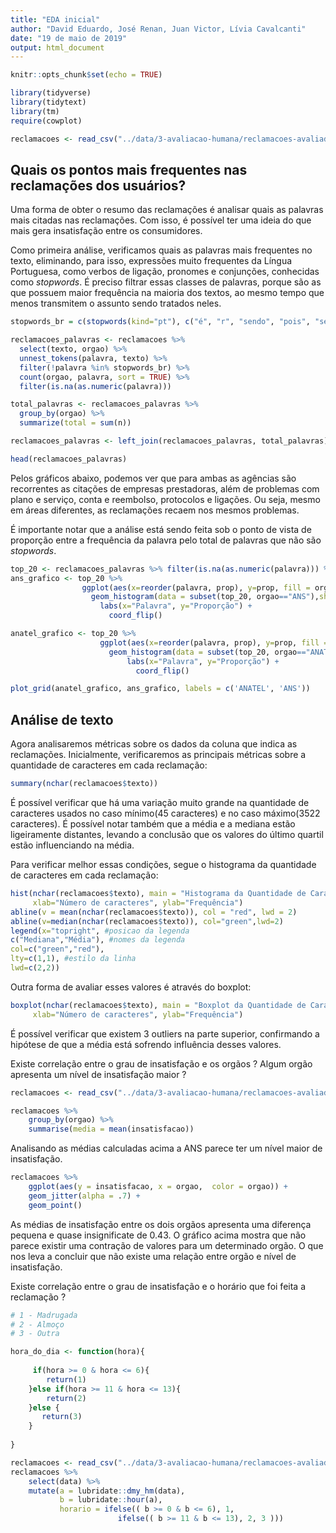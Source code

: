 ```yaml
---
title: "EDA inicial"
author: "David Eduardo, José Renan, Juan Victor, Lívia Cavalcanti"
date: "19 de maio de 2019"
output: html_document
---
```


```r
knitr::opts_chunk$set(echo = TRUE)

library(tidyverse)
library(tidytext)
library(tm)
require(cowplot)

```


```r
reclamacoes <- read_csv("../data/3-avaliacao-humana/reclamacoes-avaliadas-20190515.csv")
```

## Quais os pontos mais frequentes nas reclamações dos usuários?
Uma forma de obter o resumo das reclamações é analisar quais as palavras mais citadas nas reclamações. Com isso, é possível ter uma ideia do que mais gera insatisfação entre os consumidores.

Como primeira análise, verificamos quais as palavras mais frequentes no texto, eliminando, para isso, expressões muito frequentes da Língua Portuguesa, como verbos de ligação, pronomes e conjunções, conhecidas como _stopwords_. É preciso filtrar essas classes de palavras, porque são as que possuem maior frequência na maioria dos textos, ao mesmo tempo que menos transmitem o assunto sendo tratados neles.

```r
stopwords_br = c(stopwords(kind="pt"), c("é", "r", "sendo", "pois", "ser", "desde", "pode", "ainda"))

reclamacoes_palavras <- reclamacoes %>% 
  select(texto, orgao) %>%
  unnest_tokens(palavra, texto) %>% 
  filter(!palavra %in% stopwords_br) %>%
  count(orgao, palavra, sort = TRUE) %>% 
  filter(is.na(as.numeric(palavra)))

total_palavras <- reclamacoes_palavras %>% 
  group_by(orgao) %>% 
  summarize(total = sum(n))

reclamacoes_palavras <- left_join(reclamacoes_palavras, total_palavras)

head(reclamacoes_palavras)
```
Pelos gráficos abaixo, podemos ver que para ambas as agências são recorrentes as citações de empresas prestadoras, além de problemas com plano e serviço, conta e reembolso, protocolos e ligações. Ou seja, mesmo em áreas diferentes, as reclamações recaem nos mesmos problemas. 

É importante notar que a análise está sendo feita sob o ponto de vista de proporção entre a frequência da palavra pelo total de palavras que não são _stopwords_.

```r

top_20 <- reclamacoes_palavras %>% filter(is.na(as.numeric(palavra))) %>% group_by(orgao) %>% top_n(n=20, wt=n) %>% mutate(prop= n/total)
ans_grafico <- top_20 %>%
                ggplot(aes(x=reorder(palavra, prop), y=prop, fill = orgao)) +
                  geom_histogram(data = subset(top_20, orgao=="ANS"),show.legend = FALSE, stat = "identity", fill="#3f51b5")+
                    labs(x="Palavra", y="Proporção") +
                      coord_flip()

anatel_grafico <- top_20 %>%
                    ggplot(aes(x=reorder(palavra, prop), y=prop, fill = orgao)) +
                      geom_histogram(data = subset(top_20, orgao=="ANATEL"),show.legend = FALSE, stat = "identity", fill="#2f5755")+
                          labs(x="Palavra", y="Proporção") +
                            coord_flip()

plot_grid(anatel_grafico, ans_grafico, labels = c('ANATEL', 'ANS'))

```


## Análise de texto

Agora analisaremos métricas sobre os dados da coluna que indica as reclamações. Inicialmente, verificaremos
as principais métricas sobre a quantidade de caracteres em cada reclamação:

```r

summary(nchar(reclamacoes$texto))
```

É possível verificar que há uma variação muito grande na quantidade de caracteres usados no caso mínimo(45 caracteres)
e no caso máximo(3522 caracteres). É possível notar também que a média e a mediana estão ligeiramente distantes, 
levando a conclusão que os valores do último quartil estão influenciando na média.

Para verificar melhor essas condições, segue o histograma da quantidade de caracteres em cada reclamação:

```r

hist(nchar(reclamacoes$texto), main = "Histograma da Quantidade de Caracteres em Texto de Reclamação",
     xlab="Número de caracteres", ylab="Frequência")
abline(v = mean(nchar(reclamacoes$texto)), col = "red", lwd = 2)
abline(v=median(nchar(reclamacoes$texto)), col="green",lwd=2)
legend(x="topright", #posicao da legenda
c("Mediana","Média"), #nomes da legenda
col=c("green","red"),
lty=c(1,1), #estilo da linha
lwd=c(2,2))
```

Outra forma de avaliar esses valores é através do boxplot:

```r

boxplot(nchar(reclamacoes$texto), main = "Boxplot da Quantidade de Caracteres em Texto de Reclamação",
     xlab="Número de caracteres", ylab="Frequência")
```

É possível verificar que existem 3 outliers na parte superior, confirmando a hipótese de que a média 
está sofrendo influência desses valores.

Existe correlação entre o grau de insatisfação e os orgãos ? Algum orgão apresenta um nível de insatisfação maior ?

```r
reclamacoes <- read_csv("../data/3-avaliacao-humana/reclamacoes-avaliadas-20190515.csv")
```

```r
reclamacoes %>% 
    group_by(orgao) %>% 
    summarise(media = mean(insatisfacao))
```

Analisando as médias calculadas acima a ANS parece ter um nível maior de insatisfação.

```r
reclamacoes %>% 
    ggplot(aes(y = insatisfacao, x = orgao,  color = orgao)) +
    geom_jitter(alpha = .7) +
    geom_point() 

```
As médias de insatisfação entre os dois orgãos apresenta uma diferença pequena e quase insignificate de 0.43. O gráfico acima mostra que não parece existir uma contração de valores para um determinado orgão. O que nos leva a concluir que não existe uma relação entre orgão e nível de insatisfação.   

Existe correlação entre o grau de insatisfação e o horário que foi feita a reclamação ?

```r
# 1 - Madrugada
# 2 - Almoço
# 3 - Outra

hora_do_dia <- function(hora){
    
     if(hora >= 0 & hora <= 6){
        return(1)
    }else if(hora >= 11 & hora <= 13){
        return(2)
    }else {
       return(3)
    }
    
}

```

```r
reclamacoes <- read_csv("../data/3-avaliacao-humana/reclamacoes-avaliadas-20190515.csv")
reclamacoes %>% 
    select(data) %>% 
    mutate(a = lubridate::dmy_hm(data), 
           b = lubridate::hour(a),
           horario = ifelse(( b >= 0 & b <= 6), 1,
                        ifelse(( b >= 11 & b <= 13), 2, 3 )))
```

